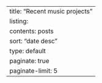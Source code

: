 ---
title: "Recent music projects"
listing:
  contents: posts
  sort: "date desc"
  type: default
paginate: true
paginate-limit: 5
---